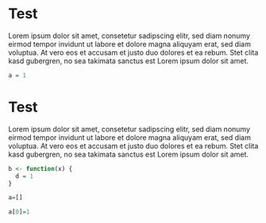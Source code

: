 # Test #

Lorem ipsum dolor sit amet, consetetur sadipscing elitr, sed diam nonumy eirmod
tempor invidunt ut labore et dolore magna aliquyam erat, sed diam voluptua. At
vero eos et accusam et justo duo dolores et ea rebum. Stet clita kasd gubergren,
no sea takimata sanctus est Lorem ipsum dolor sit amet.

```r
a = 1
```

Test
====

Lorem ipsum dolor sit amet, consetetur sadipscing elitr, sed diam nonumy eirmod
tempor invidunt ut labore et dolore magna aliquyam erat, sed diam voluptua. At
vero eos et accusam et justo duo dolores et ea rebum. Stet clita kasd gubergren,
no sea takimata sanctus est Lorem ipsum dolor sit amet.

```r
b <- function(x) {
  d = 1
}

```

```r
a=[]

a[0]=1
```
